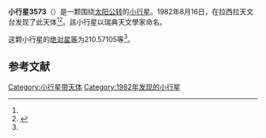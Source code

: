 {{Infobox planet
| bgcolour = #FFFFC0
| name = 3573 Holmberg
| symbol = 
| image = 
| caption = 
| discovery = yes
| discovery_ref = 
| discoverer = {{link-en|克拉斯－英格瓦·拉格尔科维斯特|Claes-Ingvar Lagerkvist}}
| discovery_site = [[拉西拉天文台|拉西拉天文台]] 
| discovered = 1982年8月16日
| designations = yes
| mp_name = 
| named_after = 
| alt_names = 1982 QO1/ 1929 WN / 1947 BL / 1976 YW1 / 1979 WH5
| mp_category = [[主带小行星|主带小行星]]
| orbit_ref = <ref name="a">[http://ssd.jpl.nasa.gov/sbdb.cgi?sstr=3573 3573 Holmberg] {{Wayback|url=http://ssd.jpl.nasa.gov/sbdb.cgi?sstr=3573 |date=20210722232652 }}，小行星數據庫瀏覽器（JPL Small-Body Database Browser）－[[美国国家航空航天局|美国国家航空航天局]]喷气推进实验室</ref>
| epoch = 2456400.5 (2013年4月18日更新)
| aphelion = {{convert|2.3880409|AU|km|3|abbr=on|lk=out}}
| perihelion = {{convert|2.0892489|AU|km|3|abbr=on}}
| semimajor = {{convert|2.2386449|AU|km|3|abbr=on}}
| eccentricity = 0.066735
| period = 1223.421882 [[日|日]]<br />3.35[[儒略年|儒略年]]
| avg_speed = 
| inclination = 2.76332
| asc_node = 268.85577
| mean_anomaly = 
| arg_peri = 210.57105
| satellites = 
| physical_characteristics = yes
| dimensions = 
| mass = 
| density = 
| surface_grav = 
| escape_velocity = 
| sidereal_day = 
| axial_tilt = 
| pole_ecliptic_lat = 
| pole_ecliptic_lon = 
| albedo = 
| temperatures= 
| temp_name1 = 
| mean_temp_1 = 
| max_temp_1 = 
| temp_name2 = 
| max_temp_2 = 
| spectral_type = 
| abs_magnitude = 210.57105
}}

'''小行星3573'''（{{lang-en|3573 Holmberg}}）是一颗围绕[[太阳|太阳]][[公转|公转]]的[[小行星|小行星]]。1982年8月16日，{{link-en|克拉斯－英格瓦·拉格尔科维斯特|Claes-Ingvar Lagerkvist}}在拉西拉天文台发现了此天体<ref name="a" /><ref>{{cite news|title=小行星列表|url=http://cfa-www.harvard.edu/iau/lists/NumberedMPs.txt|accessdate=2013-07-08|newspaper=哈佛大学|archive-date=2008-05-17|archive-url=https://web.archive.org/web/20080517010638/http://cfa-www.harvard.edu/iau/lists/NumberedMPs.txt|dead-url=no}}</ref>。該小行星以瑞典天文學家{{link-sv|埃里克·霍姆伯格 (天文學家)|Erik Holmberg (astronom)|埃里克·霍姆伯格}}命名。

这颗小行星的[[绝对星等|绝对星等]]为210.57105等<ref name="a" />。

==参考文献==
{{reflist}}
{{Minor Planet Number|[[小行星3572|小行星3572]]|[[小行星3574|小行星3574]]}}

{{小天体}}

[[Category:小行星带天体|Category:小行星带天体]]
[[Category:1982年发现的小行星|Category:1982年发现的小行星]]

{{asteroid-stub}}